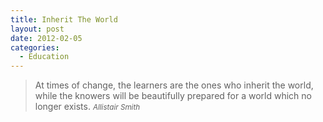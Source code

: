 ```yaml
---
title: Inherit The World
layout: post
date: 2012-02-05
categories:
  - Education
---
```


> At times of change, the learners are the ones who inherit the world,
> while the knowers will be beautifully prepared for a world which no longer
> exists.
> <small><cite>Allistair Smith</cite></small>

